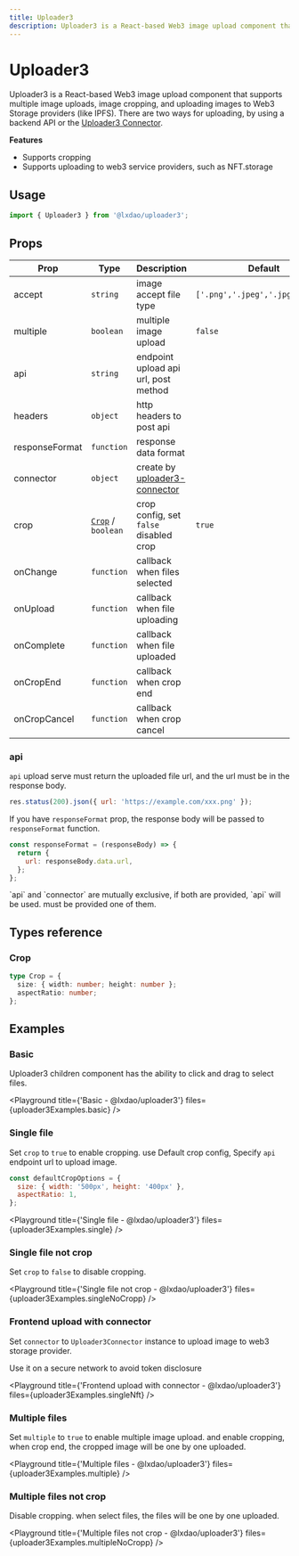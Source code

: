 ```yaml
---
title: Uploader3
description: Uploader3 is a React-based Web3 image upload component that supports multiple image uploads, image cropping, and uploading images to Web3 Storage providers (like IPFS). There are two ways for uploading, by using a backend API or the Uploader3 Connector.
---
```


# Uploader3

Uploader3 is a React-based Web3 image upload component that supports multiple image uploads, image cropping, and uploading images to Web3 Storage providers (like IPFS). There are two ways for uploading, by using a backend API or the [Uploader3 Connector](./uploader3-connector).

**Features**

- Supports cropping
- Supports uploading to web3 service providers, such as NFT.storage

## Usage

```js copy
import { Uploader3 } from '@lxdao/uploader3';
```

## Props

| Prop           | Type                        | Description                                            | Default                          |
| -------------- | --------------------------- | ------------------------------------------------------ | -------------------------------- |
| accept         | `string`                    | image accept file type                                 | `['.png','.jpeg','.jpg','.gif']` |
| multiple       | `boolean`                   | multiple image upload                                  | `false`                          |
| api            | `string`                    | endpoint upload api url, post method                   |                                  |
| headers        | `object`                    | http headers to post api                               |                                  |
| responseFormat | `function`                  | response data format                                   |                                  |
| connector      | `object`                    | create by [uploader3-connector](./uploader3-connector) |                                  |
| crop           | [`Crop`](#crop) / `boolean` | crop config, set `false` disabled crop                 | `true`                           |
| onChange       | `function`                  | callback when files selected                           |                                  |
| onUpload       | `function`                  | callback when file uploading                           |                                  |
| onComplete     | `function`                  | callback when file uploaded                            |                                  |
| onCropEnd      | `function`                  | callback when crop end                                 |                                  |
| onCropCancel   | `function`                  | callback when crop cancel                              |                                  |

### api

`api` upload serve must return the uploaded file url, and the url must be in the response body.

```js
res.status(200).json({ url: 'https://example.com/xxx.png' });
```

If you have `responseFormat` prop, the response body will be passed to `responseFormat` function.

```js
const responseFormat = (responseBody) => {
  return {
    url: responseBody.data.url,
  };
};
```

<Callout type="info">
  `api` and `connector` are mutually exclusive, if both are provided, `api` will be used. must be provided one of them.
</Callout>

## Types reference

### Crop

```ts
type Crop = {
  size: { width: number; height: number };
  aspectRatio: number;
};
```

## Examples


### Basic

Uploader3 children component has the ability to click and drag to select files.

<Playground title={'Basic - @lxdao/uploader3'} files={uploader3Examples.basic} />

### Single file

Set `crop` to `true` to enable cropping. use Default crop config, Specify `api` endpoint url to upload image.

```js
const defaultCropOptions = {
  size: { width: '500px', height: '400px' },
  aspectRatio: 1,
};
```

<Playground title={'Single file - @lxdao/uploader3'} files={uploader3Examples.single} />

### Single file not crop

Set `crop` to `false` to disable cropping.

<Playground title={'Single file not crop - @lxdao/uploader3'} files={uploader3Examples.singleNoCropp} />

### Frontend upload with connector

Set `connector` to `Uploader3Connector` instance to upload image to web3 storage provider.

<Callout type="warning">Use it on a secure network to avoid token disclosure</Callout>

<Playground title={'Frontend upload with connector - @lxdao/uploader3'} files={uploader3Examples.singleNft} />

### Multiple files

Set `multiple` to `true` to enable multiple image upload. and enable cropping, when crop end, the cropped image will be one by one uploaded.

<Playground title={'Multiple files - @lxdao/uploader3'} files={uploader3Examples.multiple} />

### Multiple files not crop

Disable cropping. when select files, the files will be one by one uploaded.

<Playground title={'Multiple files not crop - @lxdao/uploader3'} files={uploader3Examples.multipleNoCropp} />
